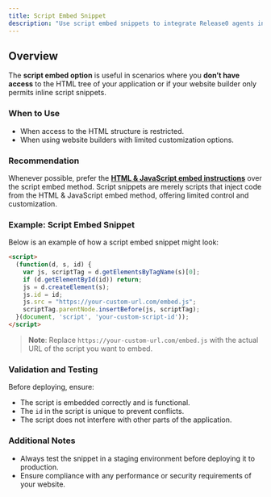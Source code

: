 ```yaml
---
title: Script Embed Snippet
description: "Use script embed snippets to integrate Release0 agents in restricted environments."
---
```


## Overview

The **script embed option** is useful in scenarios where you **don’t have access** to the HTML tree of your application or if your website builder only permits inline script snippets. 

### When to Use
- When access to the HTML structure is restricted.
- When using website builders with limited customization options.

### Recommendation
Whenever possible, prefer the **[HTML & JavaScript embed instructions](./libraries/html-javascript)** over the script embed method. Script snippets are merely scripts that inject code from the HTML & JavaScript embed method, offering limited control and customization.

### Example: Script Embed Snippet

Below is an example of how a script embed snippet might look:

```html
<script>
  (function(d, s, id) {
    var js, scriptTag = d.getElementsByTagName(s)[0];
    if (d.getElementById(id)) return;
    js = d.createElement(s);
    js.id = id;
    js.src = "https://your-custom-url.com/embed.js";
    scriptTag.parentNode.insertBefore(js, scriptTag);
  }(document, 'script', 'your-custom-script-id'));
</script>
```

> **Note**: Replace `https://your-custom-url.com/embed.js` with the actual URL of the script you want to embed.

### Validation and Testing

Before deploying, ensure:
- The script is embedded correctly and is functional.
- The `id` in the script is unique to prevent conflicts.
- The script does not interfere with other parts of the application.

### Additional Notes

- Always test the snippet in a staging environment before deploying it to production.
- Ensure compliance with any performance or security requirements of your website.